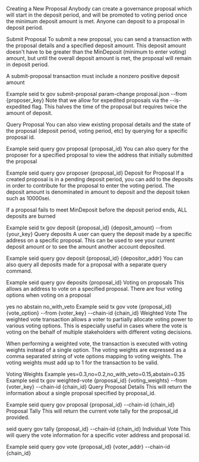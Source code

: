 Creating a New Proposal
Anybody can create a governance proposal which will start in the deposit period, and will be promoted to voting period once the minimum deposit amount is met. Anyone can deposit to a proposal in deposit period.

Submit Proposal
To submit a new proposal, you can send a transaction with the proposal details and a specified deposit amount. This deposit amount doesn't have to be greater than the MinDeposit (minimum to enter voting) amount, but until the overall deposit amount is met, the proposal will remain in deposit period.

A submit-proposal transaction must include a nonzero positive deposit amount

Example
seid tx gov submit-proposal param-change proposal.json --from {proposer_key}
Note that we allow for expedited proposals via the --is-expedited flag. This halves the time of the proposal but requires twice the amount of deposit.

Query Proposal
You can also view existing proposal details and the state of the proposal (deposit period, voting period, etc) by querying for a specific proposal id.

Example
seid query gov proposal {proposal_id}
You can also query for the proposer for a specified proposal to view the address that initially submitted the proposal

Example
seid query gov proposer {proposal_id}
Deposit for Proposal
If a created proposal is in a pending deposit period, you can add to the deposits in order to contribute for the proposal to enter the voting period. The deposit amount is denominated in amount to deposit and the deposit token such as 10000sei.

If a proposal fails to meet MinDeposit before the deposit period ends, ALL deposits are burned

Example
seid tx gov deposit {proposal_id} {deposit_amount} --from {your_key}
Query deposits
A user can query the deposit made by a specific address on a specific proposal. This can be used to see your current deposit amount or to see the amount another account deposited.

Example
seid query gov deposit {proposal_id} {depositor_addr}
You can also query all deposits made for a proposal with a separate query command.

Example
seid query gov deposits {proposal_id}
Voting on proposals
This allows an address to vote on a specified proposal. There are four voting options when voting on a proposal

yes
no
abstain
no_with_veto
Example
seid tx gov vote {proposal_id} {vote_option} --from {voter_key} --chain-id {chain_id}
Weighted Vote
The weighted vote transaction allows a voter to partially allocate voting power to various voting options. This is especially useful in cases where the vote is voting on the behalf of multiple stakeholders with different voting decisions.

When performing a weighted vote, the transaction is executed with voting weights instead of a single option. The voting weights are expressed as a comma separated string of vote options mapping to voting weights. The voting weights must add up to 1 for the transaction to be valid.

Voting Weights Example
yes=0.3,no=0.2,no_with_veto=0.15,abstain=0.35
Example
seid tx gov weighted-vote {proposal_id} {voting_weights} --from {voter_key} --chain-id {chain_id}
Query
Proposal Details
This will return the information about a single proposal specified by proposal_id.

Example
seid query gov proposal {proposal_id} --chain-id {chain_id}
Proposal Tally
This will return the current vote tally for the proposal_id provided.

seid query gov tally {proposal_id} --chain-id {chain_id}
Individual Vote
This will query the vote information for a specific voter address and proposal id.

Example
seid query gov vote {proposal_id} {voter_addr} --chain-id {chain_id}
